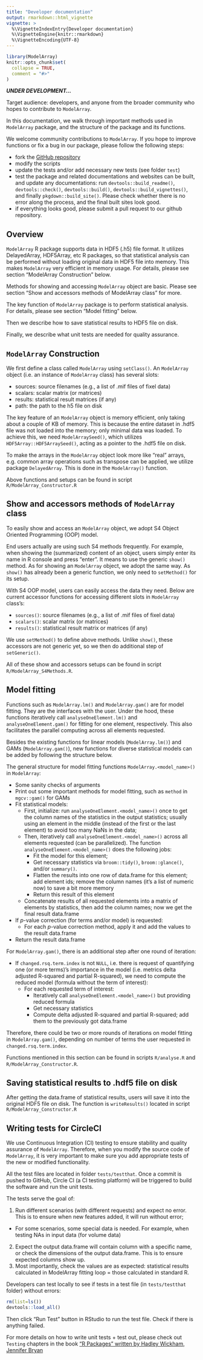 ```yaml
---
title: "Developer documentation"
output: rmarkdown::html_vignette
vignette: >
  %\VignetteIndexEntry{Developer documentation}
  %\VignetteEngine{knitr::rmarkdown}
  %\VignetteEncoding{UTF-8}
---
```


```r
library(ModelArray)
knitr::opts_chunk$set(
  collapse = TRUE,
  comment = "#>"
)
```

***UNDER DEVELOPMENT...***

Target audience: developers, and anyone from the broader community who hopes to contribute to `ModelArray`. 

In this documentation, we walk through important methods used in `ModelArray` package, and the structure of the package and its functions.

We welcome community contributions to `ModelArray`. If you hope to improve functions or fix a bug in our package, please follow the following steps:

* fork the [GitHub repository](https://github.com/PennLINC/ModelArray)
* modify the scripts
* update the tests and/or add necessary new tests (see folder `test`)
* test the package and related documentations and websites can be built, and update any documentations: run `devtools::build_readme()`, `devtools::check()`, `devtools::build()`, `devtools::build_vignettes()`, and finally `pkgdown::build_site()`. Please check whether there is no error along the process, and the final built sites look good.
* if everything looks good, please submit a pull request to our github repository.

## Overview

`ModelArray` R package supports data in HDF5 (.h5) file format. It utilizes DelayedArray, HDF5Array, etc R packages, so that statistical analysis can be performed without loading original data in HDF5 file into memory. This makes `ModelArray` very efficient in memory usage. For details, please see section "ModelArray Construction" below. \

Methods for showing and accessing `ModelArray` object are basic. Please see section "Show and accessors methods of ModelArray class" for more.

The key function of `ModelArray` package is to perform statistical analysis. For details, please see section "Model fitting" below. \

Then we describe how to save statistical results to HDF5 file on disk.

<!-- deal with missing value, -->

Finally, we describe what unit tests are needed for quality assurance.

## `ModelArray` Construction
We first define a class called `ModelArray` using `setClass()`. An `ModelArray` object (i.e. an instance of `ModelArray` class) has several slots:

* sources: source filenames (e.g., a list of .mif files of fixel data)
* scalars: scalar matrix (or matrices)
* results: statistical result matrices (if any)
* path: the path to the h5 file on disk

The key feature of an `ModelArray` object is memory efficient, only taking about a couple of KB of memory. This is because the entire dataset in .hdf5 file was not loaded into the memory; only minimal data was loaded. To achieve this, we need `ModelArraySeed()`, which utilizes `HDF5Array::HDF5ArraySeed()`, acting as a pointer to the .hdf5 file on disk. 

To make the arrays in the `ModelArray` object look more like "real" arrays, e.g. common array operations such as transpose can be applied, we utilize package `DelayedArray`. This is done in the `ModelArray()` function.

Above functions and setups can be found in script `R/ModelArray_Constructor.R`

## Show and accessors methods of `ModelArray` class
To easily show and access an `ModelArray` object, we adopt S4 Object Oriented Programming (OOP) model. 

End users actually are using such S4 methods frequently. For example, when showing the (summarized) content of an object, users simply enter its name in R console and press "enter". It means to use the generic `show()` method. As for showing an `ModelArray` object, we adopt the same way. As `show()` has already been a generic function, we only need to `setMethod()` for its setup.

With S4 OOP model, users can easily access the data they need. Below are current accessor functions for accessing different slots in `ModelArray` class's:

* `sources()`: source filenames (e.g., a list of .mif files of fixel data)
* `scalars()`: scalar matrix (or matrices)
* `results()`: statistical result matrix or matrices (if any) 

We use `setMethod()` to define above methods. Unlike `show()`, these accessors are not generic yet, so we then do additional step of `setGeneric()`.

All of these show and accessors setups can be found in script `R/ModelArray_S4Methods.R`.


## Model fitting
Functions such as `ModelArray.lm()` and `ModelArray.gam()` are for model fitting. They are the interfaces with the user. Under the hood, these functions iteratively call `analyseOneElement.lm()` and `analyseOneElement.gam()` for fitting for one element, respectively. This also facilitates the parallel computing across all elements requested.  

Besides the existing functions for linear models (`ModelArray.lm()`) and GAMs (`ModelArray.gam()`), new functions for diverse statistical models can be added by following the structure below.

The general structure for model fitting functions `ModelArray.<model_name>()` in `ModelArray`: 

* Some sanity checks of arguments
* Print out some important methods for model fitting, such as `method` in `mgcv::gam()` for GAMs
* Fit statistical models:
  * First, initialize: run `analyseOneElement.<model_name>()` once to get the column names of the statistics in the output statistics; usually using an element in the middle (instead of the first or the last element) to avoid too many NaNs in the data;
  * Then, iteratively call `analyseOneElement.<model_name>()` across all elements requested (can be parallelized). The function `analyseOneElement.<model_name>()` does the following jobs:
    * Fit the model for this element;
    * Get necessary statistics via `broom::tidy()`, `broom::glance()`, and/or `summary()`. 
    * Flatten the results into one row of data.frame for this element; add element ids; remove the column names (it's a list of numeric now) to save a bit more memory
    * Return this result of this element
  * Concatenate results of all requested elements into a matrix of elements by statistics, then add the column names; now we get the final result data.frame
* If _p_-value correction (for terms and/or model) is requested:
  * For each _p_-value correction method, apply it and add the values to the result data.frame
* Return the result data.frame

For `ModelArray.gam()`, there is an additional step after one round of iteration:

* If `changed.rsq.term.index` is not `NULL`, i.e. there is request of quantifying one (or more terms)'s importance in the model (i.e. metrics delta adjusted R-squared and partial R-squared), we need to compute the reduced model (formula without the term of interest):
  * For each requested term of interest:
    * Iteratively call `analyseOneElement.<model_name>()` but providing reduced formula
    * Get necessary statistics
    * Compute delta adjusted R-squared and partial R-squared; add them to the previously got data.frame
  
Therefore, there could be two or more rounds of iterations on model fitting in `ModelArray.gam()`, depending on number of terms the user requested in `changed.rsq.term.index`.

Functions mentioned in this section can be found in scripts `R/analyse.R` and `R/ModelArray_Constructor.R`.


## Saving statistical results to .hdf5 file on disk
After getting the data.frame of statistical results, users will save it into the original HDF5 file on disk. The function is `writeResults()` located in script `R/ModelArray_Constructor.R`

<!--
## Dealing with missing values
### Missing values in `phenotypes` data.frame
TODO

### Missing values in `ModelArray` scalar data
TODO
-->

## Writing tests for CircleCI
We use Continuous Integration (CI) testing to ensure stability and quality assurance of `ModelArray`. Therefore, when you modify the source code of `ModelArray`, it is very important to make sure you add appropriate tests of the new or modified functionality. 

All the test files are located in folder `tests/testthat`. Once a commit is pushed to GitHub, Circle CI (a CI testing platform) will be triggered to build the software and run the unit tests.  

The tests serve the goal of:

1. Run different scenarios (with different requests) and expect no error. This is to ensure when new features added, it will run without error;
  * For some scenarios, some special data is needed. For example, when testing NAs in input data (for volume data)
2. Expect the output data.frame will contain column with a specific name, or check the dimensions of the output data.frame. This is to ensure expected columns show up.
3. Most importantly, check the values are as expected: statistical results calculated in ModelArray fitting loop = those calculated in standard R. 

Developers can test locally to see if tests in a test file (in `tests/testthat` folder) without errors:

```r
rm(list=ls())
devtools::load_all()
```

Then click "Run Test" button in RStudio to run the test file. Check if there is anything failed.

For more details on how to write unit tests + test out, please check out `Testing` chapters in the book ["R Packages" written by Hadley Wickham, Jennifer Bryan](https://r-pkgs.org/index.html)

